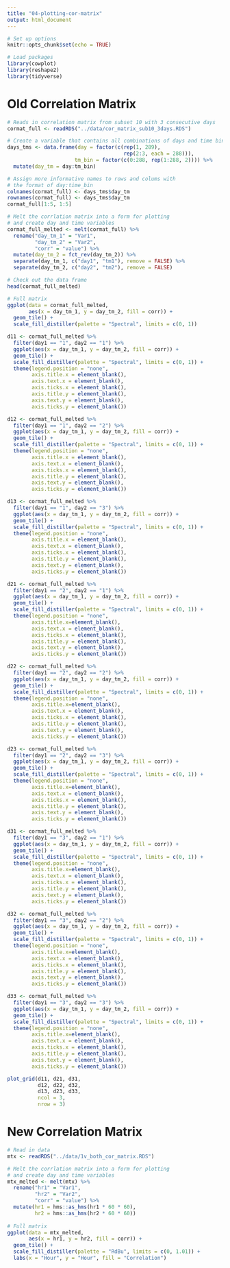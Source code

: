 ```yaml
---
title: "04-plotting-cor-matrix"
output: html_document
---
```


```r
# Set up options
knitr::opts_chunk$set(echo = TRUE)

# Load packages
library(cowplot)
library(reshape2)
library(tidyverse)
```

# Old Correlation Matrix

```r
# Reads in correlation matrix from subset 10 with 3 consecutive days
cormat_full <- readRDS("../data/cor_matrix_sub10_3days.RDS")

# Create a variable that contains all combinations of days and time bins
days_tms <- data.frame(day = factor(c(rep(1, 289), 
                                      rep(2:3, each = 288))),
                      tm_bin = factor(c(0:288, rep(1:288, 2)))) %>%
  mutate(day_tm = day:tm_bin)

# Assign more informative names to rows and colums with
# the format of day:time_bin
colnames(cormat_full) <- days_tms$day_tm
rownames(cormat_full) <- days_tms$day_tm
cormat_full[1:5, 1:5]

# Melt the corrlation matrix into a form for plotting 
# and create day and time variables
cormat_full_melted <- melt(cormat_full) %>%
  rename("day_tm_1" = "Var1", 
         "day_tm_2" = "Var2",
         "corr" = "value") %>%
  mutate(day_tm_2 = fct_rev(day_tm_2)) %>%
  separate(day_tm_1, c("day1", "tm1"), remove = FALSE) %>%
  separate(day_tm_2, c("day2", "tm2"), remove = FALSE)

# Check out the data frame
head(cormat_full_melted)
```

```r
# Full matrix
ggplot(data = cormat_full_melted,
       aes(x = day_tm_1, y = day_tm_2, fill = corr)) + 
  geom_tile() + 
  scale_fill_distiller(palette = "Spectral", limits = c(0, 1))
```


```r
d11 <- cormat_full_melted %>%
  filter(day1 == "1", day2 == "1") %>%
  ggplot(aes(x = day_tm_1, y = day_tm_2, fill = corr)) + 
  geom_tile() + 
  scale_fill_distiller(palette = "Spectral", limits = c(0, 1)) +
  theme(legend.position = "none",
        axis.title.x = element_blank(),
        axis.text.x = element_blank(),
        axis.ticks.x = element_blank(),
        axis.title.y = element_blank(),
        axis.text.y = element_blank(),
        axis.ticks.y = element_blank())

d12 <- cormat_full_melted %>%
  filter(day1 == "1", day2 == "2") %>%
  ggplot(aes(x = day_tm_1, y = day_tm_2, fill = corr)) + 
  geom_tile() + 
  scale_fill_distiller(palette = "Spectral", limits = c(0, 1)) +
  theme(legend.position = "none",
        axis.title.x = element_blank(),
        axis.text.x = element_blank(),
        axis.ticks.x = element_blank(),
        axis.title.y = element_blank(),
        axis.text.y = element_blank(),
        axis.ticks.y = element_blank())

d13 <- cormat_full_melted %>%
  filter(day1 == "1", day2 == "3") %>%
  ggplot(aes(x = day_tm_1, y = day_tm_2, fill = corr)) + 
  geom_tile() + 
  scale_fill_distiller(palette = "Spectral", limits = c(0, 1)) +
  theme(legend.position = "none",
        axis.title.x = element_blank(),
        axis.text.x = element_blank(),
        axis.ticks.x = element_blank(),
        axis.title.y = element_blank(),
        axis.text.y = element_blank(),
        axis.ticks.y = element_blank())

d21 <- cormat_full_melted %>%
  filter(day1 == "2", day2 == "1") %>%
  ggplot(aes(x = day_tm_1, y = day_tm_2, fill = corr)) + 
  geom_tile() + 
  scale_fill_distiller(palette = "Spectral", limits = c(0, 1)) +
  theme(legend.position = "none",
        axis.title.x=element_blank(),
        axis.text.x = element_blank(),
        axis.ticks.x = element_blank(),
        axis.title.y = element_blank(),
        axis.text.y = element_blank(),
        axis.ticks.y = element_blank())

d22 <- cormat_full_melted %>%
  filter(day1 == "2", day2 == "2") %>%
  ggplot(aes(x = day_tm_1, y = day_tm_2, fill = corr)) + 
  geom_tile() + 
  scale_fill_distiller(palette = "Spectral", limits = c(0, 1)) +
  theme(legend.position = "none",
        axis.title.x=element_blank(),
        axis.text.x = element_blank(),
        axis.ticks.x = element_blank(),
        axis.title.y = element_blank(),
        axis.text.y = element_blank(),
        axis.ticks.y = element_blank())

d23 <- cormat_full_melted %>%
  filter(day1 == "2", day2 == "3") %>%
  ggplot(aes(x = day_tm_1, y = day_tm_2, fill = corr)) + 
  geom_tile() + 
  scale_fill_distiller(palette = "Spectral", limits = c(0, 1)) +
  theme(legend.position = "none",
        axis.title.x=element_blank(),
        axis.text.x = element_blank(),
        axis.ticks.x = element_blank(),
        axis.title.y = element_blank(),
        axis.text.y = element_blank(),
        axis.ticks.y = element_blank())

d31 <- cormat_full_melted %>%
  filter(day1 == "3", day2 == "1") %>%
  ggplot(aes(x = day_tm_1, y = day_tm_2, fill = corr)) + 
  geom_tile() + 
  scale_fill_distiller(palette = "Spectral", limits = c(0, 1)) +
  theme(legend.position = "none",
        axis.title.x=element_blank(),
        axis.text.x = element_blank(),
        axis.ticks.x = element_blank(),
        axis.title.y = element_blank(),
        axis.text.y = element_blank(),
        axis.ticks.y = element_blank())

d32 <- cormat_full_melted %>%
  filter(day1 == "3", day2 == "2") %>%
  ggplot(aes(x = day_tm_1, y = day_tm_2, fill = corr)) + 
  geom_tile() + 
  scale_fill_distiller(palette = "Spectral", limits = c(0, 1)) +
  theme(legend.position = "none",
        axis.title.x=element_blank(),
        axis.text.x = element_blank(),
        axis.ticks.x = element_blank(),
        axis.title.y = element_blank(),
        axis.text.y = element_blank(),
        axis.ticks.y = element_blank())

d33 <- cormat_full_melted %>%
  filter(day1 == "3", day2 == "3") %>%
  ggplot(aes(x = day_tm_1, y = day_tm_2, fill = corr)) + 
  geom_tile() + 
  scale_fill_distiller(palette = "Spectral", limits = c(0, 1)) +
  theme(legend.position = "none",
        axis.title.x=element_blank(),
        axis.text.x = element_blank(),
        axis.ticks.x = element_blank(),
        axis.title.y = element_blank(),
        axis.text.y = element_blank(),
        axis.ticks.y = element_blank())

plot_grid(d11, d21, d31,
          d12, d22, d32,
          d13, d23, d33, 
          ncol = 3, 
          nrow = 3)
```

# New Correlation Matrix

```r
# Read in data
mtx <- readRDS("../data/1v_both_cor_matrix.RDS")

# Melt the corrlation matrix into a form for plotting 
# and create day and time variables
mtx_melted <- melt(mtx) %>%
  rename("hr1" = "Var1", 
         "hr2" = "Var2",
         "corr" = "value") %>%
  mutate(hr1 = hms::as_hms(hr1 * 60 * 60),
         hr2 = hms::as_hms(hr2 * 60 * 60))
  
# Full matrix
ggplot(data = mtx_melted,
       aes(x = hr1, y = hr2, fill = corr)) + 
  geom_tile() +
  scale_fill_distiller(palette = "RdBu", limits = c(0, 1.01)) + 
  labs(x = "Hour", y = "Hour", fill = "Correlation")
```

